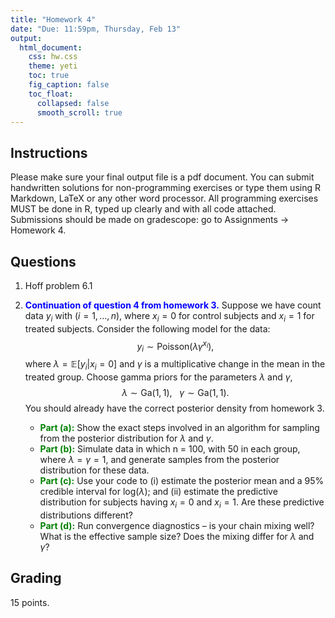 ```yaml
---
title: "Homework 4"
date: "Due: 11:59pm, Thursday, Feb 13"
output: 
  html_document: 
    css: hw.css
    theme: yeti
    toc: true
    fig_caption: false
    toc_float:
      collapsed: false
      smooth_scroll: true
---
```


## Instructions

Please make sure your final output file is a pdf document. You can submit handwritten solutions for non-programming exercises or type them using R Markdown, LaTeX or any other word processor. All programming exercises MUST be done in R, typed up clearly and with all code attached. Submissions should be made on gradescope: go to Assignments $\rightarrow$ Homework 4.

## Questions

1. Hoff problem 6.1

2. <font color="blue">**Continuation of question 4 from homework 3.**</font> Suppose we have count data $y_i$ with $(i = 1,\ldots, n)$, where $x_i = 0$ for control subjects and $x_i = 1$ for treated subjects. Consider the following model for the data: $$y_i \sim \textrm{Poisson}(\lambda \gamma^{x_i}),$$ where $\lambda = \mathbb{E}[y_i | x_i = 0]$ and $\gamma$ is a multiplicative change in the mean in the treated group. Choose gamma priors for the parameters $\lambda$ and $\gamma$, $$\lambda \sim \textrm{Ga}(1,1),\ \ \ \gamma \sim \textrm{Ga}(1,1).$$
You should already have the correct posterior density from homework 3.
    + <font color="green">**Part (a):**</font> Show the exact steps involved in an algorithm for sampling from the posterior distribution for $\lambda$ and $\gamma$.
    + <font color="green">**Part (b):**</font> Simulate data in which n = 100, with 50 in each group, where $\lambda = \gamma = 1$, and generate samples from the posterior distribution for these data.
    + <font color="green">**Part (c):**</font> Use your code to (i) estimate the posterior mean and a 95% credible interval for $\textrm{log}(\lambda)$; and (ii) estimate the predictive distribution for subjects having $x_i = 0$ and $x_i = 1$. Are these predictive distributions different?
    + <font color="green">**Part (d):**</font> Run convergence diagnostics -- is your chain mixing well? What is the effective sample size? Does the mixing differ for $\lambda$ and $\gamma$?

<!-- 3. <font color="blue">**Rejection sampling.**</font> Recall from class that the idea of rejection sampling is to create an importance/proposal/envelope function which is greater than or equal to the distribution we wish to sample from at all points, and which we can sample from easily. Suppose we end up with the following form for our posterior: $$f(\theta) \propto sin^2(\pi \theta), \ \ \ \theta \in [0,1],$$ where $\pi = 3.141593$. -->
<!-- This density looks like: -->
<!-- ```{r fig.height=5.5, echo=F} -->
<!-- curve(sin(x*pi)^2,col="red3", -->
<!--       xlab=expression(theta),ylab=expression(paste("sin(",pi,"",theta,")"^2))) -->
<!-- ``` -->
<!--     + Implement a rejection sampler in R to sample from this density using a Unif(0,1) density as your proposal function, since it is greater than or equal to the given density (up to proportionality) at all points and is easy to sample from. -->
<!--     + Propose a different envelope function and implement a rejection sampler for it in R. -->
<!--     + How does the efficiency of your envelope function compare to the uniform envelope function? -->
<!--     + Provide plots (histograms or density estimates) of the samples from the two approaches. -->
  
  
  
## Grading

15 points.
  